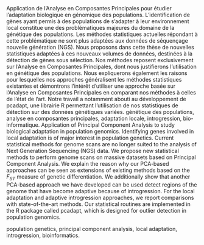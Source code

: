\textbf{Titre :} Application de l’Analyse en Composantes Principales pour étudier l’adaptation biologique en génomique des populations. \par

\textbf{Résumé :} L'identification de gènes ayant permis à des populations de s'adapter à leur environnement local constitue une des problématiques majeures du domaine de la génétique des populations. Les méthodes statistiques actuelles répondant à cette problématique ne sont plus adaptées aux données de séquençage nouvelle génération (NGS). Nous proposons dans cette thèse de nouvelles statistiques adaptées à ces nouveaux volumes de données, destinées à la détection de gènes sous sélection. Nos méthodes reposent exclusivement sur l'Analyse en Composantes Principales, dont nous justifierons l'utilisation en génétique des populations. Nous expliquerons également les raisons pour lesquelles nos approches généralisent les méthodes statistiques existantes et démontrons l'intérêt d'utiliser une approche basée sur l'Analyse en Composantes Principales en comparant nos méthodes à celles de l'état de l'art. Notre travail a notamment abouti au développement de pcadapt, une librairie R permettant l'utilisation de nos statistiques de détection sur des données génétiques variées. \par

\textbf{Mots-clés :} génétique des populations, analyse en composantes principales, adaptation locale, introgression, bio-informatique. \par 

\bigskip

\textbf{Title :} Application of Principal Component Analysis to study biological adaptation in population genomics. \par

\textbf{Abstract :} Identifying genes involved in local adaptation is of major interest in population genetics. Current statistical methods for genome scans are no longer suited to the analysis of Next Generation Sequencing (NGS) data. We propose new statistical methods to perform genome scans on massive datasets based on Principal Component Analysis. We explain the reason why our PCA-based approaches can be seen as extensions of existing methods based on the $F_{ST}$ measure of genetic differentiation. We additionally show that another PCA-based approach we have developed can be used detect regions of the genome that have become adaptive because of introgression. For the local adaptation and adaptive introgression approaches, we report comparisons with state-of-the-art methods. Our statistical routines are implemented in the R package called pcadapt, which is designed for outlier detection in population genomics. \par

\textbf{Keywords :} population genetics, principal component analysis, local adaptation, introgression, bioinformatics.
